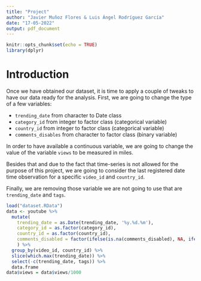 ```yaml
---
title: "Project"
author: "Javier Muñoz Flores & Luis Ángel Rodríguez García"
date: "17-05-2022"
output: pdf_document
---
```


```r
knitr::opts_chunk$set(echo = TRUE)
library(dplyr)
```

# Introduction

Once we have obtained our dataset, it is time to apply a couple of tweaks to have our data ready for the analysis. First, we are going to change the type of a few variables:

- `trending_date` from character to Date class
- `category_id` from integer to factor class (categorical variable)
- `country_id` from integer to factor class (categorical variable)
- `comments_disables` from character to factor class (binary variable)

In order to have available a continuous variable, we are going to change the value of the variable `views` to be measured in miles.

Besides that and due to the fact that time-series is not allowed for the purpose of this project, we are going to consider the last registered date time observation for a specific `video_id` and `country_id`. 

Finally, we are removing those variable we are not going to use that are `trending_date` and `tags`.

```r
load("dataset.RData")
data <- youtube %>% 
  mutate(
    trending_date = as.Date(trending_date, '%y.%d.%m'),
    category_id = as.factor(category_id),
    country_id = as.factor(country_id),
    comments_disabled = factor(ifelse(is.na(comments_disabled), NA, ifelse(comments_disabled=="True", 1, 0)))
    ) %>% 
  group_by(video_id, country_id) %>% 
  slice(which.max(trending_date)) %>% 
  select(-c(trending_date, tags)) %>% 
  data.frame
data$views = data$views/1000
```


